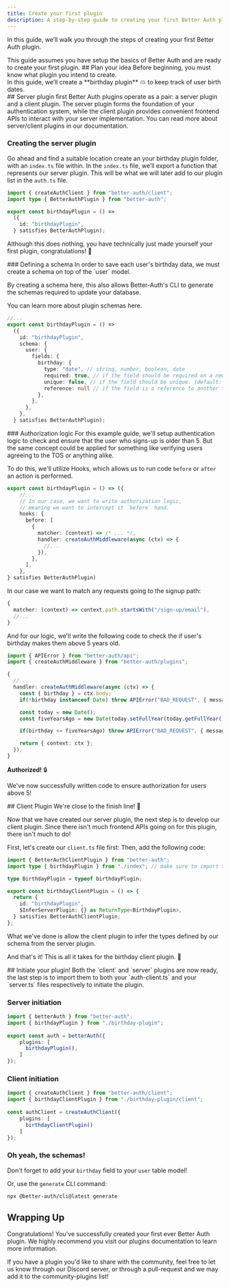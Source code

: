 ```yaml
---
title: Create your first plugin
description: A step-by-step guide to creating your first Better Auth plugin.
---
```


In this guide, we’ll walk you through the steps of creating your first Better Auth plugin.


<Callout type="warn">
This guide assumes you have <Link href="/docs/installation">setup the basics</Link> of Better Auth and are ready to create your first plugin.
</Callout>

<Steps>
<Step>
## Plan your idea
Before beginning, you must know what plugin you intend to create.

<div className="flex gap-2 items-center">
    <span>In this guide, we’ll create a **birthday plugin**</span>
    <svg xmlns="http://www.w3.org/2000/svg" width="1em" height="1em" viewBox="0 0 24 24" fill="none" stroke="currentColor" strokeWidth="2" strokeLinecap="round" strokeLinejoin="round" className="lucide lucide-cake">
        <path d="M20 21v-8a2 2 0 0 0-2-2H6a2 2 0 0 0-2 2v8"/>
        <path d="M4 16s.5-1 2-1 2.5 2 4 2 2.5-2 4-2 2.5 2 4 2 2-1 2-1"/>
        <path d="M2 21h20"/>
        <path d="M7 8v3"/>
        <path d="M12 8v3"/>
        <path d="M17 8v3"/>
        <path d="M7 4h.01"/>
        <path d="M12 4h.01"/>
        <path d="M17 4h.01"/>
    </svg>
    <span> to keep track of user birth dates.</span>
</div>
</Step>

<Step>
## Server plugin first
Better Auth plugins operate as a pair: a <Link href="/docs/concepts/plugins#create-a-server-plugin">server plugin</Link> and a <Link href="/docs/concepts/plugins#create-a-client-plugin">client plugin</Link>.
The server plugin forms the foundation of your authentication system, while the client plugin provides convenient frontend APIs to interact with your server implementation.


<Callout>
You can read more about server/client plugins in our <Link href="/docs/concepts/plugins#creating-a-plugin">documentation</Link>.
</Callout>

### Creating the server plugin
Go ahead and find a suitable location create an your birthday plugin folder, with an `index.ts` file within.
<Files>
  <Folder name="birthday-plugin" defaultOpen>
    <File name="index.ts" />
  </Folder>
</Files>
In the `index.ts` file, we’ll export a function that represents our server plugin.
This will be what we will later add to our plugin list in the `auth.ts` file.

```ts title="index.ts"
import { createAuthClient } from "better-auth/client";
import type { BetterAuthPlugin } from "better-auth";

export const birthdayPlugin = () =>
  ({
    id: "birthdayPlugin",
  } satisfies BetterAuthPlugin);

```
Although this does nothing, you have technically just made yourself your first plugin, congratulations! 🎉

</Step>

<Step>
### Defining a schema
In order to save each user's birthday data, we must create a schema on top of the `user` model.

By creating a schema here, this also allows <Link href="/docs/concepts/cli">Better-Auth's CLI</Link> to generate the schemas required to update your database.

<Callout type="info">
You can learn more about <Link href="/docs/concepts/plugins#schema">plugin schemas here</Link>.
</Callout>

```ts title="index.ts"
//...
export const birthdayPlugin = () =>
  ({
    id: "birthdayPlugin",
    schema: {
      user: {
        fields: {
          birthday: {
            type: "date", // string, number, boolean, date
            required: true, // if the field should be required on a new record. (default: false)
            unique: false, // if the field should be unique. (default: false)
            reference: null // if the field is a reference to another table. (default: null)
          },
        },
      },
    },
  } satisfies BetterAuthPlugin);
```

</Step>

<Step>
### Authorization logic
For this example guide, we'll setup authentication logic to check and ensure that the user who signs-up is older than 5.
But the same concept could be applied for something like verifying users agreeing to the TOS or anything alike.

To do this, we'll utilize <Link href="/docs/concepts/plugins#hooks">Hooks</Link>, which allows us to run code `before` or `after` an action is performed.

```ts title="index.ts"
export const birthdayPlugin = () => ({
    //...
    // In our case, we want to write authorization logic,
    // meaning we want to intercept it `before` hand.
    hooks: {
      before: [
        {
          matcher: (context) => /* ... */,
          handler: createAuthMiddleware(async (ctx) => {
            //...
          }),
        },
      ],
    },
} satisfies BetterAuthPlugin)
```

In our case we want to match any requests going to the signup path:
```ts title="Before hook"
{
  matcher: (context) => context.path.startsWith("/sign-up/email"),
  //...
}
```

And for our logic, we'll write the following code to check the if user's birthday makes them above 5 years old.
```ts title="Imports"
import { APIError } from "better-auth/api";
import { createAuthMiddleware } from "better-auth/plugins";
```
```ts title="Before hook"
{
  //...
  handler: createAuthMiddleware(async (ctx) => {
    const { birthday } = ctx.body;
    if(!birthday instanceof Date) throw APIError("BAD_REQUEST", { message: "Birthday must be of type Date." });

    const today = new Date();
    const fiveYearsAgo = new Date(today.setFullYear(today.getFullYear() - 5));

    if(birthday <= fiveYearsAgo) throw APIError("BAD_REQUEST", { message: "User must be above 5 years old." });

    return { context: ctx };
  }),
}
```

**Authorized!** 🔒

We've now successfully written code to ensure authorization for users above 5!

</Step>

<Step>
## Client Plugin
We're close to the finish line! 🏁

Now that we have created our server plugin, the next step is to develop our client plugin.
Since there isn't much frontend APIs going on for this plugin, there isn't much to do!

First, let's create our `client.ts` file first:
<Files>
  <Folder name="birthday-plugin" defaultOpen>
    <File name="index.ts" />
    <File name="client.ts" />
  </Folder>
</Files>
Then, add the following code:
```ts title="client.ts"
import { BetterAuthClientPlugin } from "better-auth";
import type { birthdayPlugin } from "./index"; // make sure to import the server plugin as a type / [!code highlight]

type BirthdayPlugin = typeof birthdayPlugin;

export const birthdayClientPlugin = () => {
  return {
    id: "birthdayPlugin",
    $InferServerPlugin: {} as ReturnType<BirthdayPlugin>,
  } satisfies BetterAuthClientPlugin;
};
```
What we've done is allow the client plugin to infer the types defined by our schema from the server plugin.

And that's it!  This is all it takes for the birthday client plugin. 🎂

</Step>

<Step>
## Initiate your plugin!
Both the `client` and `server` plugins are now ready, the last step is to import them to both your `auth-client.ts` and your `server.ts` files respectively to initiate the plugin.

### Server initiation
```ts title="server.ts"
import { betterAuth } from "better-auth";
import { birthdayPlugin } from "./birthday-plugin";
 
export const auth = betterAuth({
    plugins: [
      birthdayPlugin(),
    ]
});
```

### Client initiation
```ts title="auth-client.ts"
import { createAuthClient } from "better-auth/client";
import { birthdayClientPlugin } from "./birthday-plugin/client";
 
const authClient = createAuthClient({
    plugins: [
      birthdayClientPlugin()
    ]
});
```

### Oh yeah, the schemas! 
Don't forget to add your `birthday` field to your `user` table model! 

Or, use the `generate` <Link href="/docs/concepts/cli#generate">CLI command</Link>:
```bash
npx @better-auth/cli@latest generate
```

</Step>
</Steps>

## Wrapping Up

Congratulations! You’ve successfully created your first ever Better Auth plugin.
We highly recommend you visit our <Link href="/docs/concepts/plugins">plugins documentation</Link> to learn more information.

If you have a plugin you'd like to share with the community, feel free to let us know through 
our <Link href="https://discord.gg/6jHcdYMzyq">Discord server</Link>,
or through a <Link href="https://github.com/better-auth/better-auth/pulls">pull-request</Link>
and we may add it to the <Link href="/docs/plugins/community-plugins">community-plugins</Link> list!